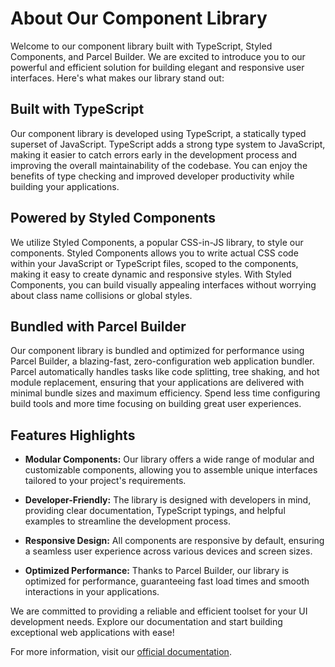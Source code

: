 # About Our Component Library

Welcome to our component library built with TypeScript, Styled Components, and Parcel Builder. We are excited to introduce you to our powerful and efficient solution for building elegant and responsive user interfaces. Here's what makes our library stand out:

## Built with TypeScript

Our component library is developed using TypeScript, a statically typed superset of JavaScript. TypeScript adds a strong type system to JavaScript, making it easier to catch errors early in the development process and improving the overall maintainability of the codebase. You can enjoy the benefits of type checking and improved developer productivity while building your applications.

## Powered by Styled Components

We utilize Styled Components, a popular CSS-in-JS library, to style our components. Styled Components allows you to write actual CSS code within your JavaScript or TypeScript files, scoped to the components, making it easy to create dynamic and responsive styles. With Styled Components, you can build visually appealing interfaces without worrying about class name collisions or global styles.

## Bundled with Parcel Builder

Our component library is bundled and optimized for performance using Parcel Builder, a blazing-fast, zero-configuration web application bundler. Parcel automatically handles tasks like code splitting, tree shaking, and hot module replacement, ensuring that your applications are delivered with minimal bundle sizes and maximum efficiency. Spend less time configuring build tools and more time focusing on building great user experiences.

## Features Highlights

- **Modular Components:** Our library offers a wide range of modular and customizable components, allowing you to assemble unique interfaces tailored to your project's requirements.

- **Developer-Friendly:** The library is designed with developers in mind, providing clear documentation, TypeScript typings, and helpful examples to streamline the development process.

- **Responsive Design:** All components are responsive by default, ensuring a seamless user experience across various devices and screen sizes.

- **Optimized Performance:** Thanks to Parcel Builder, our library is optimized for performance, guaranteeing fast load times and smooth interactions in your applications.

We are committed to providing a reliable and efficient toolset for your UI development needs. Explore our documentation and start building exceptional web applications with ease!

For more information, visit our [official documentation](https://example.com/docs).
